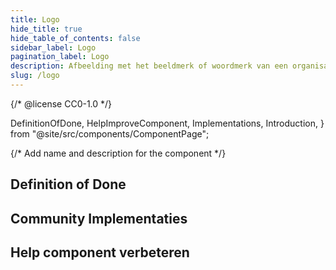 ```yaml
---
title: Logo
hide_title: true
hide_table_of_contents: false
sidebar_label: Logo
pagination_label: Logo
description: Afbeelding met het beeldmerk of woordmerk van een organisatie.
slug: /logo
---
```


{/* @license CC0-1.0 */}

  DefinitionOfDone,
  HelpImproveComponent,
  Implementations,
  Introduction,
} from "@site/src/components/ComponentPage";

{/* Add name and description for the component */}


<Introduction component={component} headingLevel={1} description={description} />

## Definition of Done

<DefinitionOfDone component={component} headingLevel={3} />

## Community Implementaties

<Implementations component={component} headingLevel={3} />

## Help component verbeteren

<HelpImproveComponent component={component} headingLevel={3} />
